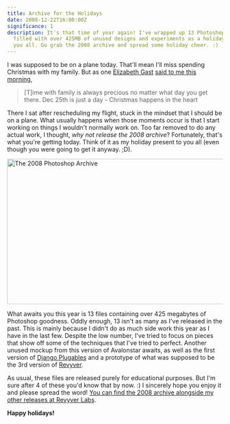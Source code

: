 ```yaml
---
title: Archive for the Holidays
date: 2008-12-22T16:00:00Z
significance: 1
description: It's that time of year again! I've wrapped up 13 Photoshop files
  filled with over 425MB of unused designs and experiments as a holiday gift to
  you all. Go grab the 2008 archive and spread some holiday cheer. :)
---
```


I was supposed to be on a plane today. That'll mean I'll miss spending Christmas with my family. But as one [Elizabeth Gast][1] [said to me this morning][2],

> [T]ime with family is always precious no matter what day you get there. Dec 25th is just a day - Christmas happens in the heart

There I sat after rescheduling my flight, stuck in the mindset that I should be on a plane. What usually happens when those moments occur is that I start working on things I wouldn't normally work on. Too far removed to do any actual work, I thought, *why not release the 2008 archive*? Fortunately, that's what you're getting today. Think of it as my holiday present to you all (even though you were going to get it anyway. ;D).

[<img src="https://farm4.static.flickr.com/3229/3129231287_a5b05398d3_o.png" width="620" height="340" alt="The 2008 Photoshop Archive" />][6]

What awaits you this year is 13 files containing over 425 megabytes of Photoshop goodness. Oddly enough, 13 isn't as many as I've released in the past. This is mainly because I didn't do as much side work this year as I have in the last few. Despite the low number, I've tried to focus on pieces that show off some of the techniques that I've tried to perfect. Another unused mockup from this version of Avalonstar awaits, as well as the first version of [Django Plugables][3] and a prototype of what was supposed to be the 3rd version of [Revyver][4].

As usual, these files are released purely for educational purposes. But I'm sure after 4 of these you'd know that by now. :) I sincerely hope you enjoy it and please spread the word! [You can find the 2008 archive alongside my other releases at Revyver Labs][5].

**Happy holidays!**

[1]: http://designbyfirgs.com/
[2]: http://twitter.com/Firgs/status/1072536187
[3]: http://djangoplugables.com/
[4]: http://revyver.com/
[5]: http://labs.revyver.com/
[6]: http://www.flickr.com/photos/avalonstar/3129231287/
